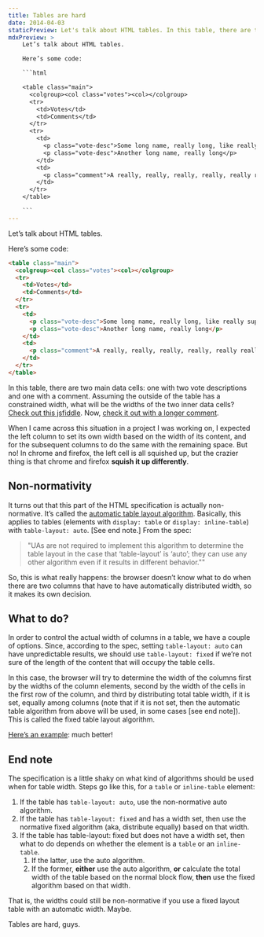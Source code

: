 ```yaml
---
title: Tables are hard
date: 2014-04-03
staticPreview: Let's talk about HTML tables. In this table, there are two main data cells: one with two vote descriptions and one with a comment. Assuming the outside of the table has a constrained width...
mdxPreview: >
    Let’s talk about HTML tables.

    Here’s some code:

    ```html

    <table class="main">
      <colgroup><col class="votes"><col></colgroup>
      <tr>
        <td>Votes</td>
        <td>Comments</td>
      </tr>
      <tr>
        <td>
          <p class="vote-desc">Some long name, really long, like really super long</p>
          <p class="vote-desc">Another long name, really long</p>
        </td>
        <td>
          <p class="comment">A really, really, really, really, really really really really really, really long comment.</p>
        </td>
      </tr>
    </table>

    ```
---
```

Let’s talk about HTML tables.

Here’s some code:

```html
<table class="main">
  <colgroup><col class="votes"><col></colgroup>
  <tr>
    <td>Votes</td>
    <td>Comments</td>
  </tr>
  <tr>
    <td>
      <p class="vote-desc">Some long name, really long, like really super long</p>
      <p class="vote-desc">Another long name, really long</p>
    </td>
    <td>
      <p class="comment">A really, really, really, really, really really really really really, really long comment.</p>
    </td>
  </tr>
</table>
```

In this table, there are two main data cells: one with two vote descriptions and one with a comment. Assuming the outside of the table has a constrained width, what will be the widths of the two inner data cells? [Check out this jsfiddle](http://jsfiddle.net/R3AKT/1/). Now, [check it out with a longer comment](http://jsfiddle.net/8vzRb/1/).

When I came across this situation in a project I was working on, I expected the left column to set its own width based on the width of its content, and for the subsequent columns to do the same with the remaining space. But no! In chrome and firefox, the left cell is all squished up, but the crazier thing is that chrome and firefox **squish it up differently**.

## Non-normativity
It turns out that this part of the HTML specification is actually non-normative. It’s called the [automatic table layout algorithm](https://www.w3.org/TR/CSS21/tables.html#auto-table-layout). Basically, this applies to tables (elements with `display: table` or `display: inline-table`) with `table-layout: auto`. [See end note.] From the spec:

> "UAs are not required to implement this algorithm to determine the table layout in the case that ‘table-layout’ is ‘auto’; they can use any other algorithm even if it results in different behavior.""

So, this is what really happens: the browser doesn’t know what to do when there are two columns that have to have automatically distributed width, so it makes its own decision.

## What to do?
In order to control the actual width of columns in a table, we have a couple of options. Since, according to the spec, setting `table-layout: auto` can have unpredictable results, we should use `table-layout: fixed` if we’re not sure of the length of the content that will occupy the table cells.

In this case, the browser will try to determine the width of the columns first by the widths of the column elements, second by the width of the cells in the first row of the column, and third by distributing total table width, if it is set, equally among columns (note that if it is not set, then the automatic table algorithm from above will be used, in some cases [see end note]). This is called the fixed table layout algorithm.

[Here’s an example](http://jsfiddle.net/8vzRb/7/): much better!
 
## End note
The specification is a little shaky on what kind of algorithms should be used when for table width. Steps go like this, for a `table` or `inline-table` element:

1. If the table has `table-layout: auto`, use the non-normative auto algorithm.
2. If the table has `table-layout: fixed` and has a width set, then use the normative fixed algorithm (aka, distribute equally) based on that width.
3. If the table has table-layout: fixed but does not have a width set, then what to do depends on whether the element is a `table` or an `inline-table`.
    1. If the latter, use the auto algorithm.
    2. If the former, **either** use the auto algorithm, **or** calculate the total width of the table based on the normal block flow, **then** use the fixed algorithm based on that width.

That is, the widths could still be non-normative if you use a fixed layout table with an automatic width. Maybe.

Tables are hard, guys.